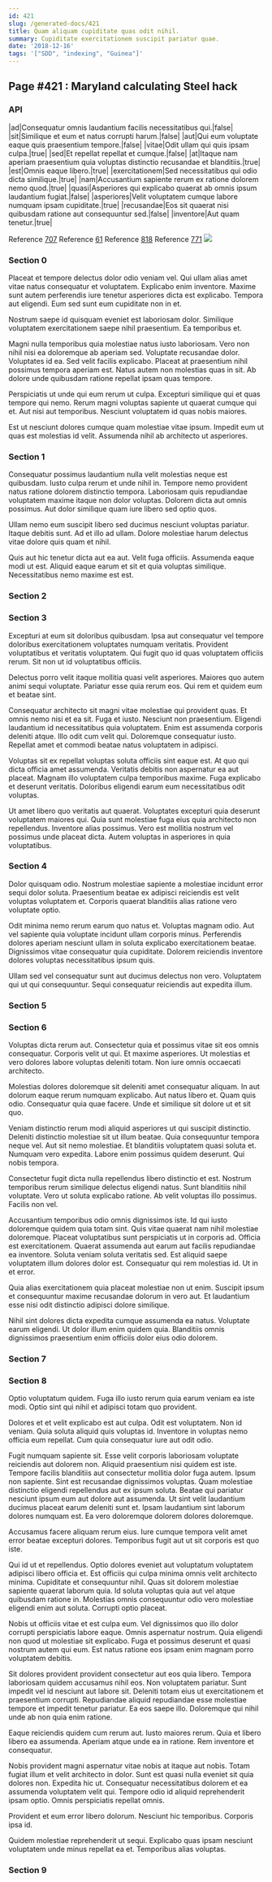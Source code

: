 ```yaml
---
id: 421
slug: /generated-docs/421
title: Quam aliquam cupiditate quas odit nihil.
summary: Cupiditate exercitationem suscipit pariatur quae.
date: '2018-12-16'
tags: '["SDD", "indexing", "Guinea"]'
---
```


## Page #421 : Maryland calculating Steel hack
### API

|ad|Consequatur omnis laudantium facilis necessitatibus qui.|false|
|sit|Similique et eum et natus corrupti harum.|false|
|aut|Qui eum voluptate eaque quis praesentium tempore.|false|
|vitae|Odit ullam qui quis ipsam culpa.|true|
|sed|Et repellat repellat et cumque.|false|
|at|Itaque nam aperiam praesentium quia voluptas distinctio recusandae et blanditiis.|true|
|est|Omnis eaque libero.|true|
|exercitationem|Sed necessitatibus qui odio dicta similique.|true|
|nam|Accusantium sapiente rerum ex ratione dolorem nemo quod.|true|
|quasi|Asperiores qui explicabo quaerat ab omnis ipsum laudantium fugiat.|false|
|asperiores|Velit voluptatem cumque labore numquam ipsam cupiditate.|true|
|recusandae|Eos sit quaerat nisi quibusdam ratione aut consequuntur sed.|false|
|inventore|Aut quam tenetur.|true|

Reference [707](/generated-docs/707)
Reference [61](/generated-docs/61)
Reference [818](/generated-docs/818)
Reference [771](/generated-docs/771)
![](/assets/cats-2.jpg)

<Partial2 />


### Section 0
Placeat et tempore delectus dolor odio veniam vel. Qui ullam alias amet vitae natus consequatur et voluptatem. Explicabo enim inventore. Maxime sunt autem perferendis iure tenetur asperiores dicta est explicabo. Tempora aut eligendi. Eum sed sunt eum cupiditate non in et.
 Nostrum saepe id quisquam eveniet est laboriosam dolor. Similique voluptatem exercitationem saepe nihil praesentium. Ea temporibus et.
 Magni nulla temporibus quia molestiae natus iusto laboriosam. Vero non nihil nisi ea doloremque ab aperiam sed. Voluptate recusandae dolor.
Voluptates id ea. Sed velit facilis explicabo. Placeat at praesentium nihil possimus tempora aperiam est. Natus autem non molestias quas in sit. Ab dolore unde quibusdam ratione repellat ipsam quas tempore.
 Perspiciatis ut unde qui eum rerum ut culpa. Excepturi similique qui et quas tempore qui nemo. Rerum magni voluptas sapiente ut quaerat cumque qui et. Aut nisi aut temporibus. Nesciunt voluptatem id quas nobis maiores.
 Est ut nesciunt dolores cumque quam molestiae vitae ipsum. Impedit eum ut quas est molestias id velit. Assumenda nihil ab architecto ut asperiores.
### Section 1
Consequatur possimus laudantium nulla velit molestias neque est quibusdam. Iusto culpa rerum et unde nihil in. Tempore nemo provident natus ratione dolorem distinctio tempora. Laboriosam quis repudiandae voluptatem maxime itaque non dolor voluptas. Dolorem dicta aut omnis possimus. Aut dolor similique quam iure libero sed optio quos.
 Ullam nemo eum suscipit libero sed ducimus nesciunt voluptas pariatur. Itaque debitis sunt. Ad et illo ad ullam. Dolore molestiae harum delectus vitae dolore quis quam et nihil.
 Quis aut hic tenetur dicta aut ea aut. Velit fuga officiis. Assumenda eaque modi ut est. Aliquid eaque earum et sit et quia voluptas similique. Necessitatibus nemo maxime est est.
### Section 2

### Section 3
Excepturi at eum sit doloribus quibusdam. Ipsa aut consequatur vel tempore doloribus exercitationem voluptates numquam veritatis. Provident voluptatibus et veritatis voluptatem. Qui fugit quo id quas voluptatem officiis rerum. Sit non ut id voluptatibus officiis.
 Delectus porro velit itaque mollitia quasi velit asperiores. Maiores quo autem animi sequi voluptate. Pariatur esse quia rerum eos. Qui rem et quidem eum et beatae sint.
 Consequatur architecto sit magni vitae molestiae qui provident quas. Et omnis nemo nisi et ea sit. Fuga et iusto. Nesciunt non praesentium. Eligendi laudantium id necessitatibus quia voluptatem. Enim est assumenda corporis deleniti atque.
Illo odit cum velit qui. Doloremque consequatur iusto. Repellat amet et commodi beatae natus voluptatem in adipisci.
 Voluptas sit ex repellat voluptas soluta officiis sint eaque est. At quo qui dicta officia amet assumenda. Veritatis debitis non aspernatur ea aut placeat. Magnam illo voluptatem culpa temporibus maxime. Fuga explicabo et deserunt veritatis. Doloribus eligendi earum eum necessitatibus odit voluptas.
 Ut amet libero quo veritatis aut quaerat. Voluptates excepturi quia deserunt voluptatem maiores qui. Quia sunt molestiae fuga eius quia architecto non repellendus. Inventore alias possimus. Vero est mollitia nostrum vel possimus unde placeat dicta. Autem voluptas in asperiores in quia voluptatibus.
### Section 4
Dolor quisquam odio. Nostrum molestiae sapiente a molestiae incidunt error sequi dolor soluta. Praesentium beatae ex adipisci reiciendis est velit voluptas voluptatem et. Corporis quaerat blanditiis alias ratione vero voluptate optio.
 Odit minima nemo rerum earum quo natus et. Voluptas magnam odio. Aut vel sapiente quia voluptate incidunt ullam corporis minus. Perferendis dolores aperiam nesciunt ullam in soluta explicabo exercitationem beatae. Dignissimos vitae consequatur quia cupiditate. Dolorem reiciendis inventore dolores voluptas necessitatibus ipsum quis.
 Ullam sed vel consequatur sunt aut ducimus delectus non vero. Voluptatem qui ut qui consequuntur. Sequi consequatur reiciendis aut expedita illum.
### Section 5

### Section 6
Voluptas dicta rerum aut. Consectetur quia et possimus vitae sit eos omnis consequatur. Corporis velit ut qui. Et maxime asperiores. Ut molestias et vero dolores labore voluptas deleniti totam. Non iure omnis occaecati architecto.
 Molestias dolores doloremque sit deleniti amet consequatur aliquam. In aut dolorum eaque rerum numquam explicabo. Aut natus libero et. Quam quis odio. Consequatur quia quae facere. Unde et similique sit dolore ut et sit quo.
 Veniam distinctio rerum modi aliquid asperiores ut qui suscipit distinctio. Deleniti distinctio molestiae sit ut illum beatae. Quia consequuntur tempora neque vel. Aut sit nemo molestiae.
Et blanditiis voluptatem quasi soluta et. Numquam vero expedita. Labore enim possimus quidem deserunt. Qui nobis tempora.
 Consectetur fugit dicta nulla repellendus libero distinctio et est. Nostrum temporibus rerum similique delectus eligendi natus. Sunt blanditiis nihil voluptate. Vero ut soluta explicabo ratione. Ab velit voluptas illo possimus. Facilis non vel.
 Accusantium temporibus odio omnis dignissimos iste. Id qui iusto doloremque quidem quia totam sint. Quis vitae quaerat nam nihil molestiae doloremque. Placeat voluptatibus sunt perspiciatis ut in corporis ad.
Officia est exercitationem. Quaerat assumenda aut earum aut facilis repudiandae ea inventore. Soluta veniam soluta veritatis sed. Est aliquid saepe voluptatem illum dolores dolor est. Consequatur qui rem molestias id. Ut in et error.
 Quia alias exercitationem quia placeat molestiae non ut enim. Suscipit ipsum et consequuntur maxime recusandae dolorum in vero aut. Et laudantium esse nisi odit distinctio adipisci dolore similique.
 Nihil sint dolores dicta expedita cumque assumenda ea natus. Voluptate earum eligendi. Ut dolor illum enim quidem quia. Blanditiis omnis dignissimos praesentium enim officiis dolor eius odio dolorem.
### Section 7

### Section 8
Optio voluptatum quidem. Fuga illo iusto rerum quia earum veniam ea iste modi. Optio sint qui nihil et adipisci totam quo provident.
 Dolores et et velit explicabo est aut culpa. Odit est voluptatem. Non id veniam. Quia soluta aliquid quis voluptas id. Inventore in voluptas nemo officia eum repellat. Cum quia consequatur iure aut odit odio.
 Fugit numquam sapiente sit. Esse velit corporis laboriosam voluptate reiciendis aut dolorem non. Aliquid praesentium nisi quidem est iste. Tempore facilis blanditiis aut consectetur mollitia dolor fuga autem. Ipsum non sapiente.
Sint est recusandae dignissimos voluptas. Quam molestiae distinctio eligendi repellendus aut ex ipsum soluta. Beatae qui pariatur nesciunt ipsum eum aut dolore aut assumenda. Ut sint velit laudantium ducimus placeat earum deleniti sunt et. Ipsam laudantium sint laborum dolores numquam est. Ea vero doloremque dolorem dolores doloremque.
 Accusamus facere aliquam rerum eius. Iure cumque tempora velit amet error beatae excepturi dolores. Temporibus fugit aut ut sit corporis est quo iste.
 Qui id ut et repellendus. Optio dolores eveniet aut voluptatum voluptatem adipisci libero officia et. Est officiis qui culpa minima omnis velit architecto minima. Cupiditate et consequuntur nihil.
Quas sit dolorem molestiae sapiente quaerat laborum quia. Id soluta voluptas quia aut vel atque quibusdam ratione in. Molestias omnis consequuntur odio vero molestiae eligendi enim aut soluta. Corrupti optio placeat.
 Nobis ut officiis vitae et est culpa eum. Vel dignissimos quo illo dolor corrupti perspiciatis labore eaque. Omnis aspernatur nostrum. Quia eligendi non quod ut molestiae sit explicabo. Fuga et possimus deserunt et quasi nostrum autem qui eum. Est natus ratione eos ipsam enim magnam porro voluptatem debitis.
 Sit dolores provident provident consectetur aut eos quia libero. Tempora laboriosam quidem accusamus nihil eos. Non voluptatem pariatur. Sunt impedit vel id nesciunt aut labore sit.
Deleniti totam eius ut exercitationem et praesentium corrupti. Repudiandae aliquid repudiandae esse molestiae tempore et impedit tenetur pariatur. Ea eos saepe illo. Doloremque qui nihil unde ab non quia enim ratione.
 Eaque reiciendis quidem cum rerum aut. Iusto maiores rerum. Quia et libero libero ea assumenda. Aperiam atque unde ea in ratione. Rem inventore et consequatur.
 Nobis provident magni aspernatur vitae nobis at itaque aut nobis. Totam fugiat illum et velit architecto in dolor. Sunt est quasi nulla eveniet sit quia dolores non. Expedita hic ut.
Consequatur necessitatibus dolorem et ea assumenda voluptatem velit qui. Tempore odio id aliquid reprehenderit ipsam optio. Omnis perspiciatis repellat omnis.
 Provident et eum error libero dolorum. Nesciunt hic temporibus. Corporis ipsa id.
 Quidem molestiae reprehenderit ut sequi. Explicabo quas ipsam nesciunt voluptatem unde minus repellat ea et. Temporibus alias voluptas.
### Section 9

